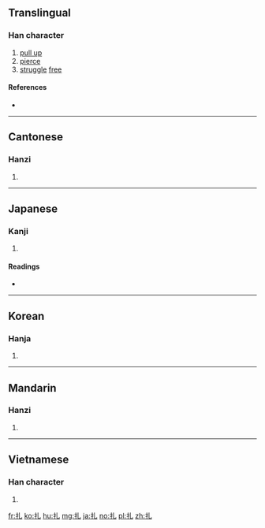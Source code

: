 ==Translingual==

===Han character===
{{Han char|rn=64|rad=手|as=01|sn=4|four=5201<sub>0</sub>|canj=手山 (QU), X手山 (XQU)|ids=⿰[[扌]][[乚]]}}

# [[pull up]]
# [[pierce]]
# [[struggle]] [[free]]

====References====
* {{Han ref|kx=0417.010|dkj=11771|dj=0763.030|hdz=31825.030|uh=624E|ud=25166|bh=A4E3|bd=42211}}

----

==Cantonese==

===Hanzi===
{{yue-hanzi|jyut=[[zaat3]]|y=jaat3}}

# {{defn|lang=yue|sort=手01}}

----

==Japanese==

===Kanji===
{{ja-kanji|grade=|rs=手01}}

# {{defn|lang=ja|sort=手01}}

====Readings====
* {{ja-readings|on=[[さつ]] (satsu), [[あつ]] (atsu)|kun=[[ぬく]] (nuku), [[かまえる]] (kamaeru)}}

----

==Korean==

===Hanja===
{{ko-hanja|hangeul=찰|eumhun=|rv=chal|mr=ch'al|y=chal}}

# {{defn|lang=ko|sort=手01}}

----

==Mandarin==

===Hanzi===
{{cmn-hanzi|pin=[[zhā]] ([[zha1]]), [[zā]] ([[za1]]), [[zhá]] ([[zha2]])|wg=cha<sup>1</sup>, tsa<sup>1</sup>, cha<sup>2</sup>}}

# {{defn|lang=cmn|sort=手01}}

----

==Vietnamese==

===Han character===
{{vi-readings|rs=手01| hanviet = trát}}

# {{defn|lang=vi|sort=手01}}

[[fr:扎]]
[[ko:扎]]
[[hu:扎]]
[[mg:扎]]
[[ja:扎]]
[[no:扎]]
[[pl:扎]]
[[zh:扎]]